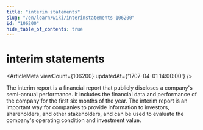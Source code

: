 ```yaml
---
title: "interim statements"
slug: "/en/learn/wiki/interimstatements-106200"
id: "106200"
hide_table_of_contents: true
---
```



# interim statements

<ArticleMeta viewCount={106200} updatedAt={'1707-04-01 14:00:00'} />

The interim report is a financial report that publicly discloses a company's semi-annual performance. It includes the financial data and performance of the company for the first six months of the year. The interim report is an important way for companies to provide information to investors, shareholders, and other stakeholders, and can be used to evaluate the company's operating condition and investment value.
